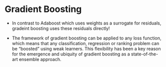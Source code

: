 # Gradient Boosting

* In contrast to Adaboost which uses weights as a surrogate for residuals, gradeint boosting uses these residuals directly!

* The framework of gradient boosting can be applied to any loss function, which means that any classification, regression or ranking problem can be “boosted” using weak learners. This flexibility has been a key reason for the emergence and ubiquity of gradient boosting as a state-of-the-art
ensemble approach. 